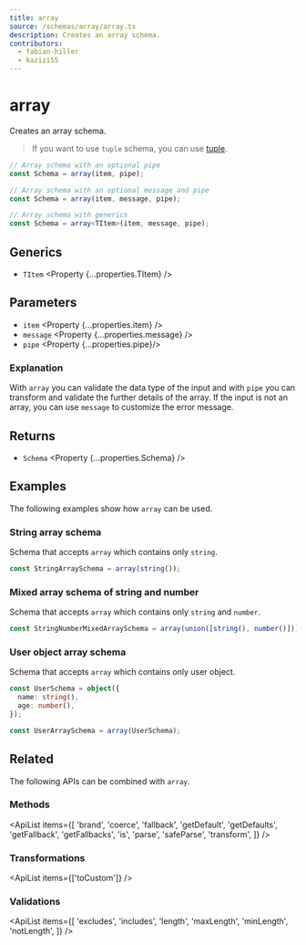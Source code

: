 ```yaml
---
title: array
source: /schemas/array/array.ts
description: Creates an array schema.
contributors:
  - fabian-hiller
  - kazizi55
---
```



# array

Creates an array schema.

> If you want to use `tuple` schema, you can use [tuple](../tuple/).

```ts
// Array schema with an optional pipe
const Schema = array(item, pipe);

// Array schema with an optional message and pipe
const Schema = array(item, message, pipe);

// Array schema with generics
const Schema = array<TItem>(item, message, pipe);
```

## Generics

- `TItem` <Property {...properties.TItem} />

## Parameters

- `item` <Property {...properties.item} />
- `message` <Property {...properties.message} />
- `pipe` <Property {...properties.pipe}/>

### Explanation

With `array` you can validate the data type of the input and with `pipe` you can transform and validate the further details of the array. If the input is not an array, you can use `message` to customize the error message.

## Returns

- `Schema` <Property {...properties.Schema} />

## Examples

The following examples show how `array` can be used.

### String array schema

Schema that accepts `array` which contains only `string`.

```ts
const StringArraySchema = array(string());
```

### Mixed array schema of string and number

Schema that accepts `array` which contains only `string` and `number`.

```ts
const StringNumberMixedArraySchema = array(union([string(), number()]));
```

### User object array schema

Schema that accepts `array` which contains only user object.

```ts
const UserSchema = object({
  name: string(),
  age: number(),
});

const UserArraySchema = array(UserSchema);
```

## Related

The following APIs can be combined with `array`.

### Methods

<ApiList
  items={[
    'brand',
    'coerce',
    'fallback',
    'getDefault',
    'getDefaults',
    'getFallback',
    'getFallbacks',
    'is',
    'parse',
    'safeParse',
    'transform',
  ]}
/>

### Transformations

<ApiList items={['toCustom']} />

### Validations

<ApiList
  items={[
    'excludes',
    'includes',
    'length',
    'maxLength',
    'minLength',
    'notLength',
  ]}
/>
